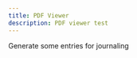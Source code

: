 ---
title: PDF Viewer
description: PDF viewer test
---


Generate some entries for journaling


<PDFViewer client:only="vue" />

